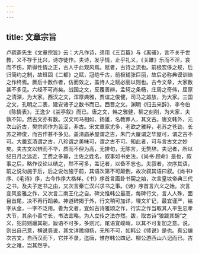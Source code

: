 ```yaml
---
---
---
```

title: 文章宗旨
---




卢疏斋先生《文章宗旨》云：大凡作诗，须用《三百篇》与《离骚》，言不关于世教，义不存于比兴，诗亦徒作。夫诗，发乎情，止乎礼义，《关雎》乐而不淫，哀而不伤，斯得性情之正，古人于此观风焉。赋者，古诗之流也。前极宏侈之规，后归简约之制，故班固《二都》之赋，冠绝千古，前极铺张巨丽，故后必称典谟训诰之作终焉。厥后十数作者，仿而效之，盖诗人之赋必丽以则也。古今文章，大家数甚不多见。六经不可尚矣。战国之文，反覆善辨，孟轲之条畅，庄周之奇伟，屈原之清深，为大家。西汉之文，浑厚典雅，贾谊之俊健，司马之雄放，为大家。三国之文，孔明之二表，建安诸子之数书而已。西晋之文。渊明《归去来辞》，李令伯《陈情表》，王逸少《兰亭叙》而已。唐之文，韩之雅健，柳之刻削，为大家，夫孰不知。然古文亦有数。汉文司马相如、扬雄，名教罪人，其文古。唐文韩外，元次山近古，樊宗师作为苦涩，非古。宋文章家尤多，老欧之雅粹，老苏之苍劲，长苏之神俊，而古作甚不多见。盖清庙茅屋谓之古，朱门大厦谓之华屋可，谓之古不可。大羹玄酒谓之古，八珍谓之美味可，谓之古不可。知此者，可与言古文之妙矣。夫古文以辨而不华，质而不俚为高，无排句，无陈言，无赘辞。夫记者，所以纪日月之远近，工费之多寡，主佐之姓名，叙事如书史法，《尚书·顾命》是也，叙事之后，略作议论以结之，然不可多，盖记者，以备不忘也。夫叙者，次序其语，前之说勿施于后，后之说勿施于前，其语次第不可颠倒，故次叙其语曰叙。《尚书》序、《毛诗》序，古今作序大格样。《书》序首言画卦书契之始，次言皇坟帝典三代之书，及夫子定书之由，又次言秦亡汉兴求书之事。《诗》序首言六义之始，次言变风变雅之作，又次言二南王化之自。碑文惟韩公最高，每碑行文，言人人殊，面目首尾，决不再行蹈袭。神道碑揭于外，行文稍可加详，埋文圹记，最宜谨严，铭字从金，一字不泛用。善为文者，宜如古诗雅颂之作，行实之作当取其人平生忠孝大节，其余小善寸长，书法宜略。为人立传之法亦然。跋，取古诗“狼跋其胡”之义，犯前则躐其胡，跋语不可多，多则冗，尾语宜峻峭，以其不可复加之意。说，则出自己意，横说竖说，其文详赡抑扬，无所不可，如韩公《师说》是也。真公编次古文，自西汉而下，它并不录，迄唐，惟存韩公四记、柳公游西山六记而已。古文之难，岂其然乎。